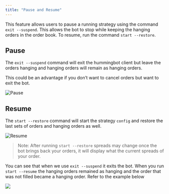 ```yaml
---
title: "Pause and Resume"
---
```


This feature allows users to pause a running strategy using the command `exit --suspend`. This allows the bot to stop while keeping the hanging orders in the order book. To resume, run the command `start --restore`.

## Pause

The `exit --suspend` command will exit the hummingbot client but leave the orders hanging and hanging orders will remain as hanging orders.

This could be an advantage if you don’t want to cancel orders but want to exit the bot.

![Pause](img/pause.png)

## Resume

The `start --restore` command will start the strategy `config` and restore the last sets of orders and hanging orders as well.

![Resume](img/resume.png)

> Note: After running `start --restore` spreads may change once the bot brings back your orders, it will display what the current spreads of your order.

You can see that when we use `exit --suspend` it exits the bot. When you run `start --resume` the hanging orders remained as hanging and the order that was not filled became a hanging order. Refer to the example below

![](img/pause-resume.gif)
